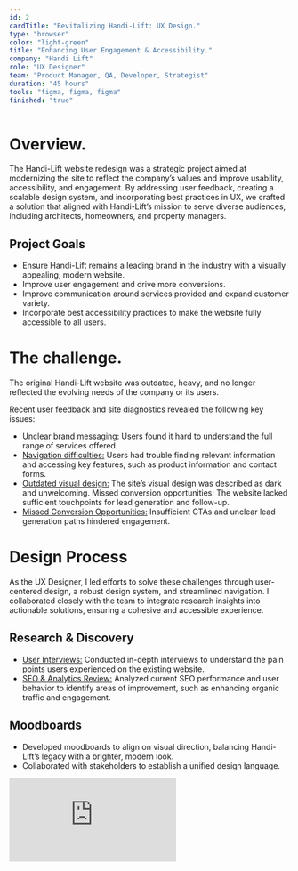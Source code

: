 ```yaml
---
id: 2
cardTitle: "Revitalizing Handi-Lift: UX Design."
type: "browser"
color: "light-green"
title: "Enhancing User Engagement & Accessibility."
company: "Handi Lift"
role: "UX Designer"
team: "Product Manager, QA, Developer, Strategist"
duration: "45 hours"
tools: "figma, figma, figma"
finished: "true"
---
```


<FullWidthImage
  src="/images/handilift-main.png"
  alt="Element Bolt Dashboard Interface"
/>

# Overview.

The Handi-Lift website redesign was a strategic project aimed at modernizing the site to reflect the company’s values and improve usability, accessibility, and engagement. By addressing user feedback, creating a scalable design system, and incorporating best practices in UX, we crafted a solution that aligned with Handi-Lift’s mission to serve diverse audiences, including architects, homeowners, and property managers.

## Project Goals

- Ensure Handi-Lift remains a leading brand in the industry with a visually appealing, modern website.
- Improve user engagement and drive more conversions.
- Improve communication around services provided and expand customer variety.
- Incorporate best accessibility practices to make the website fully accessible to all users.

# The challenge.

The original Handi-Lift website was outdated, heavy, and no longer reflected the evolving needs of the company or its users. 

Recent user feedback and site diagnostics revealed the following key issues:

- <u>Unclear brand messaging:</u> Users found it hard to understand the full range
  of services offered.
- <u>Navigation difficulties:</u> Users had trouble finding relevant information
  and accessing key features, such as product information and contact forms.
- <u>Outdated visual design:</u> The site’s visual design was described as dark and
  unwelcoming. Missed conversion opportunities: The website lacked sufficient touchpoints
  for lead generation and follow-up.
- <u>Missed Conversion Opportunities:</u> Insufficient CTAs and unclear lead generation paths hindered engagement.


<FullWidthImage
  src="/images/handilift-userfeedback.png"
  alt="Element Bolt Dashboard Interface"
/>

# Design Process

As the UX Designer, I led efforts to solve these challenges through user-centered design, a robust design system, and streamlined navigation. I collaborated closely with the team to integrate research insights into actionable solutions, ensuring a cohesive and accessible experience.

## Research & Discovery

- <u>User Interviews:</u> Conducted in-depth interviews to understand the pain points
  users experienced on the existing website.
- <u>SEO & Analytics Review:</u> Analyzed current SEO performance and user behavior
  to identify areas of improvement, such as enhancing organic traffic and engagement.

## Moodboards

- Developed moodboards to align on visual direction, balancing Handi-Lift’s legacy with a brighter, modern look.
- Collaborated with stakeholders to establish a unified design language.

<div style={{ marginTop: '20px', position: 'relative', width: '100%', maxWidth: '1100px', paddingTop: '56.25%', borderRadius: '10px', overflow: 'hidden', marginLeft: 'auto', marginRight: 'auto' }}>
  <iframe 
    src="https://embed.figma.com/design/h2uduBPcH39Tdkii7Pud9v/Enric-UX-%2F-Product-Design?node-id=766-23489&embed-host=share"
    style={{ position: 'absolute', top: 0, left: 0, width: '100%', height: '100%', borderRadius: '10px' }}
    frameBorder="0"
    allowFullScreen
  />
</div>

## Design System Creation

Developed a comprehensive design system that included:

- Detailed documentation outlining guidelines for typography, color schemes, spacing, and layout structures.
- Reusable UI components to ensure scalability and reduce the cost of future design work.
- Consistent visual design elements to maintain brand identity across all touchpoints.
- Design tokens to streamline the development process and ensure brand consistency in both design and code implementation.
- The design system ensured consistent UI across all pages and components, creating a cohesive experience for users and developers.

<div style={{ marginTop: '20px', position: 'relative', width: '100%', maxWidth: '1100px', paddingTop: '56.25%', borderRadius: '10px', overflow: 'hidden', marginLeft: 'auto', marginRight: 'auto' }}>
  <iframe 
    src="https://embed.figma.com/design/h2uduBPcH39Tdkii7Pud9v/Enric-UX-%2F-Product-Design?node-id=766-23490&embed-host=share"
    style={{ position: 'absolute', top: 0, left: 0, width: '100%', height: '100%', borderRadius: '10px' }}
    frameBorder="0"
    allowFullScreen
  />
</div>

## Content Structure & Navigation

- Redesigned the navigation to simplify user flow, including a clear top menu and tailored pages for architects and business owners.
- Reorganized content to improve communication of services, emphasizing new audiences like property managers.

<div style={{ marginTop: '20px', position: 'relative', width: '100%', maxWidth: '1100px', paddingTop: '56.25%', borderRadius: '10px', overflow: 'hidden', marginLeft: 'auto', marginRight: 'auto' }}>
  <iframe 
    src="https://embed.figma.com/design/h2uduBPcH39Tdkii7Pud9v/Enric-UX-%2F-Product-Design?node-id=766-23491&embed-host=share"
    style={{ position: 'absolute', top: 0, left: 0, width: '100%', height: '100%', borderRadius: '10px' }}
    frameBorder="0"
    allowFullScreen
  />
</div>

## Visual Design

- Crafted a bright, welcoming aesthetic, incorporating modern elements while honoring Handi-Lift’s 50-year heritage.
- Designed vector-based product visuals to replace outdated photography, improving comprehension of product offerings.
- Integrated visuals into key pages, such as the Home Page and Product Pages, to enhance user engagement.

<div style={{ marginTop: '20px', position: 'relative', width: '100%', maxWidth: '1100px', paddingTop: '56.25%', borderRadius: '10px', overflow: 'hidden', marginLeft: 'auto', marginRight: 'auto' }}>
  <iframe 
    src="https://embed.figma.com/design/h2uduBPcH39Tdkii7Pud9v/Enric-UX-%2F-Product-Design?node-id=766-23492&embed-host=share"
    style={{ position: 'absolute', top: 0, left: 0, width: '100%', height: '100%', borderRadius: '10px' }}
    frameBorder="0"
    allowFullScreen
  />
</div>

# Collaboration & Handoff.

Collaboration with the team was key to the success of this project:

- <u>Workshops & Brainstorming</u>: Facilitated sessions with the Handi-Lift team to refine concepts and align on the design vision.
- <u>Prototypes & Iteration</u>: Shared interactive Figma prototypes for stakeholder feedback, iterating based on input.
- <u>Figma Handoff</u>: Delivered annotated high-fidelity designs, ensuring seamless communication with developers through design tokens and documentation.

# The Final Product.

The final result was a fully modernized website that reflects Handi-Lift’s values, improves user engagement, and provides a clear path to conversions.

Key features include:

- <u>Improved navigation:</u> Simplified user flow with easy access to important
  information for architects, homeowners, and business owners.
- <u>Optimized for conversions:</u> Clear call-to-action buttons and optimized contact
  forms to capture leads and drive follow-ups.
- <u>New product visuals:</u> Simplified vector graphics of products, replacing outdated
  photography and improving product understanding.

<ThreeColumnImages
  images={[
    {
      src: "/images/handilift-mobile1.png",
      alt: "Search interface",
    },
    {
      src: "/images/handilift-mobile2.png",
      alt: "Chat interface",
    },
    {
      src: "/images/handilift-mobile3.png",
      alt: "Control cards",
    },
  ]}
/>

<ThreeColumnImages
  images={[
    {
      src: "/images/handilift-mobile4.png",
      alt: "Search interface",
    },
    {
      src: "/images/handilift-mobile5.png",
      alt: "Chat interface",
    },
    {
      src: "/images/handilift-mobile6.png",
      alt: "Control cards",
    },
  ]}
/>
<Caption>Lorem ipsum dolor sit amet, consectetur adipiscing.</Caption>
  
# Results & Impact.

Increase in engagement: Enhanced user experience and a brighter, more modern look led to an increase in time spent on the site and reduced bounce rates.

- <u>Improved SEO:</u> The redesigned content structure and optimized pages helped
  improve organic search traffic and increased the visibility of Handi-Lift’s services.
- <u>Better conversion rates:</u> The inclusion of clear CTAs and better-organized
  contact forms resulted in higher conversion opportunities, with more users submitting
  forms and requests for information.

# Reflection & Lessons Learned.

This project highlighted the importance of balancing brand heritage with modern design trends. By focusing on user feedback and applying the UX design thinking process, I was able to craft a design that not only improved the overall user experience but also enhanced Handi-Lift’s brand presence in a competitive industry. Moving forward, I would continue to emphasize the role of SEO and content structure in improving website performance.